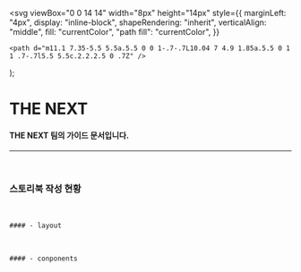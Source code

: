 
  <svg
    viewBox="0 0 14 14"
    width="8px"
    height="14px"
    style={{
      marginLeft: "4px",
      display: "inline-block",
      shapeRendering: "inherit",
      verticalAlign: "middle",
      fill: "currentColor",
      "path fill": "currentColor",
    }}
  >
    <path d="m11.1 7.35-5.5 5.5a.5.5 0 0 1-.7-.7L10.04 7 4.9 1.85a.5.5 0 1 1 .7-.7l5.5 5.5c.2.2.2.5 0 .7Z" />
  </svg>
);

<Meta title="가이드" />

# THE NEXT

#### THE NEXT 팀의 가이드 문서입니다.

<hr />
<br />

### 스토리북 작성 현황

<div className="flex gap-2">
  <Badge
    label="미작성"
    className="bg-red-500 inline-block text-white text-sm"
  />
  <Badge
    label="작성중"
    className="bg-yellow-500 inline-block text-white text-sm"
  />
  <Badge
    label="작성완료"
    className="bg-green-500 inline-block text-white text-sm"
  />
</div>
<br />

    #### - layout

<div className="flex gap-2">
  <Badge
    label="Header"
    className="bg-red-500 inline-block text-white text-sm"
  />
  <Badge
    label="Sidebar"
    className="bg-red-500 inline-block text-white text-sm"
  />
</div>
<br />

    #### - conponents

<div className="flex gap-2">
  <Badge
    label="Badge"
    className="bg-green-500 inline-block text-white text-sm"
  />
  <Badge
    label="Button"
    className="bg-green-500 inline-block text-white text-sm"
  />
</div>
